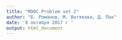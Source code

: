 ```yaml
---
title: "MOOC Problem set 2"
author: "Б. Романов, М. Вотякова, Д. Пак"
date: '8 октября 2017 г '
output: html_document
---
```


